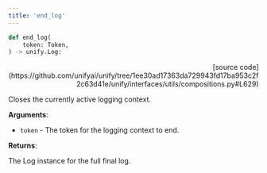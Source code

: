 ```yaml
---
title: 'end_log'
---
```


```python
def end_log(
    token: Token,
) -> unify.Log:
```

<p align="right">[source code](https://github.com/unifyai/unify/tree/1ee30ad17363da729943fd17ba953c2f2c63d41e/unify/interfaces/utils/compositions.py#L629)</p>

Closes the currently active logging context.

**Arguments**:

- `token` - The token for the logging context to end.



**Returns**:

The Log instance for the full final log.